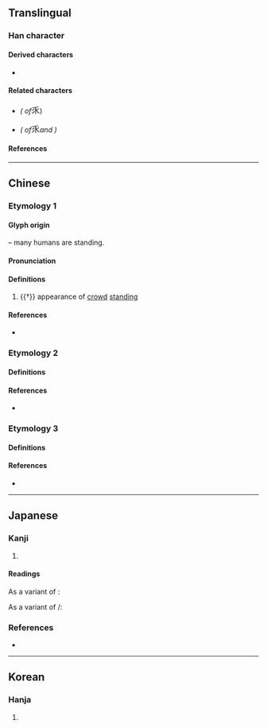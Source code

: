 {{also|㐺|众|𠂢}}
{{character info/new}}
==Translingual==

===Han character===
{{Han char|rn=4|rad=丿|as=05|sn=6|four=20902|canj=OHHO|ids=}}

====Derived characters====
* {{l|mul|[[𡘎]], [[𭽖]], [[衆]], [[𠹩]], [[𨴖]], [[𩂢]], [[聚]]}}

====Related characters====
* {{l|mul|[[㐺]]}} ''({{w|Variant Chinese character|Variant form}} of ''<big>乑</big>)
* {{l|mul|[[众]]}} ''({{w|Variant Chinese character|Variant form}} of ''<big>乑</big>'' and {{l|mul|眾}})''

====References====
{{Han ref|kx=0082.150|dkj=00139|dj=0166.100|hdz=10038.050|uh=4E51}}

----

==Chinese==

===Etymology 1===
{{zh-forms|alt=㐺,众}}

====Glyph origin====
{{Han compound|人|人|人|t1=human|ls=p}} – many humans are standing.

====Pronunciation====
{{zh-pron
|m=yín
|c=jam4
|mc=y
|oc=y
|ma=
|cat=
}}

====Definitions====
{{zh-hanzi}}

# {{†}} appearance of [[crowd]] [[standing]]

====References====
* {{R:twedu|N00150}}

===Etymology 2===

====Definitions====
{{zh-see|攀|v}}

====References====
* {{R:twedu|A01703-036}}

===Etymology 3===

====Definitions====
{{zh-see|眾|v}}

====References====
* {{R:twedu|A02772-007}}

----

==Japanese==

===Kanji===
{{ja-kanji|grade=|rs=丿05}}

# {{rfdef|ja|sort=丿05}}

====Readings====
{{ja-readings
|goon=ごん
|kanon=ぎん
|kun=ならびた-つ
}}

As a variant of {{m|ja|攀}}:
{{ja-readings
|goon=はん
|kanon=はん
|kun=よ-じる<よ-ぢる
}}

As a variant of {{m|ja|衆}}/{{m|ja|眾}}:
{{ja-readings
|goon=しゅ<しゆ
|kanon=しゅう<しゆう
}}

===References===
* {{R:DKJ}}

----

==Korean==

===Hanja===
{{ko-hanja|hangeul=임|rv=im|mr=im}}

# {{rfdef|ko|sort=丿05}}